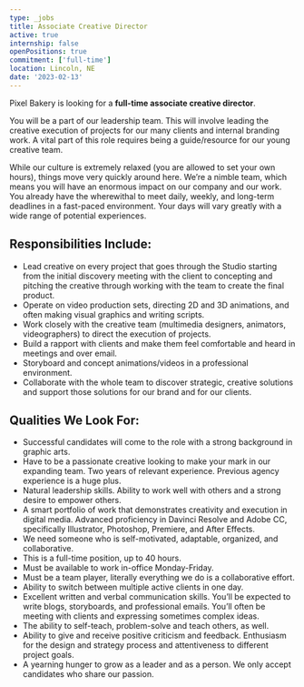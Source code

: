 ```yaml
---
type: _jobs
title: Associate Creative Director
active: true
internship: false
openPositions: true
commitment: ['full-time']
location: Lincoln, NE
date: '2023-02-13'
---
```

Pixel Bakery is looking for a **full-time associate creative director**. 

You will be a part of our leadership team. This will involve leading the creative execution of projects for our many clients and internal branding work. A vital part of this role requires being a guide/resource for our young creative team.

While our culture is extremely relaxed (you are allowed to set your own hours), things move very quickly around here. We’re a nimble team, which means you will have an enormous impact on our company and our work. You already have the wherewithal to meet daily, weekly, and long-term deadlines in a fast-paced environment. Your days will vary greatly with a wide range of potential experiences. 

## Responsibilities Include:

- Lead creative on every project that goes through the Studio starting from the initial discovery meeting with the client to concepting and pitching the creative through working with the team to create the final product. 
- Operate on video production sets, directing 2D and 3D animations, and often making visual graphics and writing scripts.
- Work closely with the creative team (multimedia designers, animators, videographers) to direct the execution of projects.
- Build a rapport with clients and make them feel comfortable and heard in meetings and over email.
- Storyboard and concept animations/videos in a professional environment.
- Collaborate with the whole team to discover strategic, creative solutions and support those solutions for our brand and for our clients.

## Qualities We Look For:

- Successful candidates will come to the role with a strong background in graphic arts.
- Have to be a passionate creative looking to make your mark in our expanding team.
Two years of relevant experience. Previous agency experience is a huge plus.
- Natural leadership skills. Ability to work well with others and a strong desire to empower others.
- A smart portfolio of work that demonstrates creativity and execution in digital media.
Advanced proficiency in Davinci Resolve and Adobe CC, specifically Illustrator, Photoshop, Premiere, and After Effects. 
- We need someone who is self-motivated, adaptable, organized, and collaborative.
- This is a full-time position, up to 40 hours.
- Must be available to work in-office Monday-Friday.
- Must be a team player, literally everything we do is a collaborative effort.
- Ability to switch between multiple active clients in one day.
- Excellent written and verbal communication skills. You’ll be expected to write blogs, storyboards, and professional emails. You’ll often be meeting with clients and expressing sometimes complex ideas.
- The ability to self-teach, problem-solve and teach others, as well.
- Ability to give and receive positive criticism and feedback.
Enthusiasm for the design and strategy process and attentiveness to different project goals.
- A yearning hunger to grow as a leader and as a person. We only accept candidates who share our passion.

